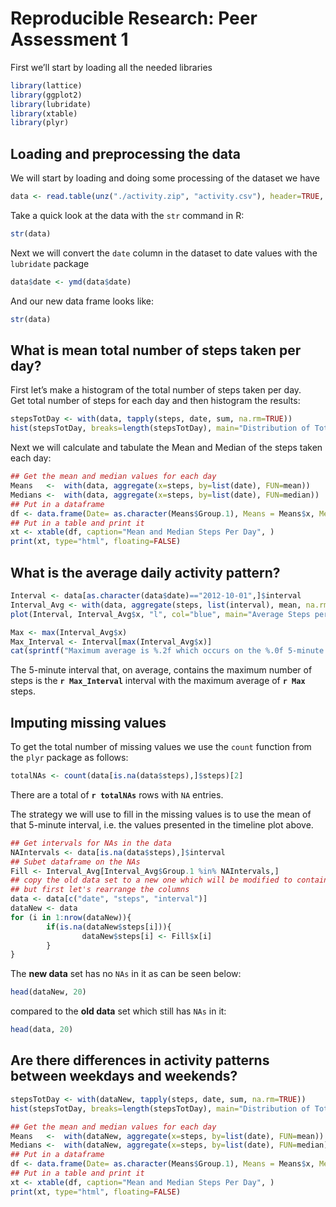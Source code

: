 # Reproducible Research: Peer Assessment 1
<!-- 
Load required R libraries
-->
First we'll start by loading all the needed libraries
```r
library(lattice)
library(ggplot2)
library(lubridate)
library(xtable)
library(plyr)
```

<!--
modify
-->

## Loading and preprocessing the data
We will start by loading and doing some processing of the dataset we have

```r
data <- read.table(unz("./activity.zip", "activity.csv"), header=TRUE, sep=",", na.strings="NA")
```

Take a quick look at the data with the `str` command in R: 

```r
str(data)
```

Next we will convert the `date` column in the dataset to date values with the `lubridate` package

```r
data$date <- ymd(data$date)
```

And our new data frame looks like: 

```r
str(data)
```

## What is mean total number of steps taken per day?

First let's make a histogram of the total number of steps taken per day.   
Get total number of steps for each day and then histogram the results:

```r
stepsTotDay <- with(data, tapply(steps, date, sum, na.rm=TRUE))
hist(stepsTotDay, breaks=length(stepsTotDay), main="Distribution of Total Steps Taken Per Day", xlab="Total Number of Steps per day", col="steelblue")
```

Next we will calculate and tabulate the Mean and Median of the steps taken each day:

```r
## Get the mean and median values for each day
Means   <-  with(data, aggregate(x=steps, by=list(date), FUN=mean))
Medians <-  with(data, aggregate(x=steps, by=list(date), FUN=median))
## Put in a dataframe
df <- data.frame(Date= as.character(Means$Group.1), Means = Means$x, Medians = Medians$x)
## Put in a table and print it
xt <- xtable(df, caption="Mean and Median Steps Per Day", )
print(xt, type="html", floating=FALSE)
```

## What is the average daily activity pattern?

```r
Interval <- data[as.character(data$date)=="2012-10-01",]$interval
Interval_Avg <- with(data, aggregate(steps, list(interval), mean, na.rm=TRUE))
plot(Interval, Interval_Avg$x, "l", col="blue", main="Average Steps per 5 Minute Interval", xlab="Interval", ylab="Steps Average", lwd=2)
```

```r
Max <- max(Interval_Avg$x)
Max_Interval <- Interval[max(Interval_Avg$x)]
cat(sprintf("Maximum average is %.2f which occurs on the %.0f 5-minute interval", Max, Max_Interval))
```

The 5-minute interval that, on average, contains the maximum number of steps is the **`r Max_Interval`** interval with the maximum average of **`r Max`** steps.

## Imputing missing values
To get the total number of missing values we use the `count` function from the `plyr` package as follows:

```r
totalNAs <- count(data[is.na(data$steps),]$steps)[2]
```

There are a total of **`r totalNAs`** rows with `NA` entries. 

The strategy we will use to fill in the missing values is to use the mean of that 5-minute interval, i.e. the values presented in the timeline plot above. 

```r
## Get intervals for NAs in the data
NAIntervals <- data[is.na(data$steps),]$interval
## Subet dataframe on the NAs
Fill <- Interval_Avg[Interval_Avg$Group.1 %in% NAIntervals,]
## copy the old data set to a new one which will be modified to contain no NAs
## but first let's rearrange the columns
data <- data[c("date", "steps", "interval")]
dataNew <- data
for (i in 1:nrow(dataNew)){
        if(is.na(dataNew$steps[i])){
                dataNew$steps[i] <- Fill$x[i]                
        }
}
````

The **new data** set has no `NAs` in it as can be seen below:
```r
head(dataNew, 20)
```

compared to the **old data** set which still has `NAs` in it:
```r
head(data, 20)
```

## Are there differences in activity patterns between weekdays and weekends?

```r
stepsTotDay <- with(dataNew, tapply(steps, date, sum, na.rm=TRUE))
hist(stepsTotDay, breaks=length(stepsTotDay), main="Distribution of Total Steps Taken Per Day", xlab="Total Number of Steps per day", col="red")
```


```r
## Get the mean and median values for each day
Means   <-  with(dataNew, aggregate(x=steps, by=list(date), FUN=mean))
Medians <-  with(dataNew, aggregate(x=steps, by=list(date), FUN=median))
## Put in a dataframe
df <- data.frame(Date= as.character(Means$Group.1), Means = Means$x, Medians = Medians$x)
## Put in a table and print it
xt <- xtable(df, caption="Mean and Median Steps Per Day", )
print(xt, type="html", floating=FALSE)
```






<!--
To answer this let's first look at the total number of steps taken each day.  
For this step we will use the `lattice` package: 

```r
histogram(~ steps |date, data=data)
```

We can have a more clear plot of the distributions of steps per day if we histogram the 
log of the steps as follows: 

```r
histogram(~ log10(steps) |date, data=data)
```

To get the mean, median, and total number of steps taken per day we do:
-->